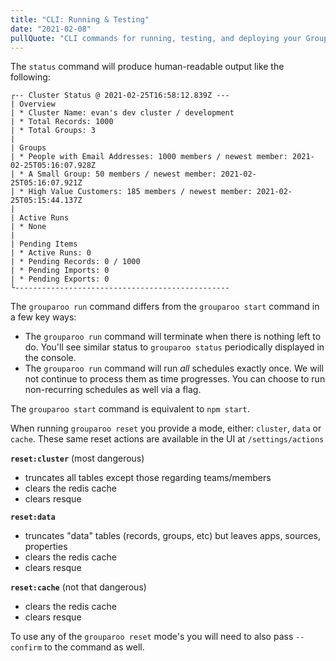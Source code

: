 ```yaml
---
title: "CLI: Running & Testing"
date: "2021-02-08"
pullQuote: "CLI commands for running, testing, and deploying your Grouparoo application."
---
```


<CLICommand name="status" />

The `status` command will produce human-readable output like the following:

```
┌-- Cluster Status @ 2021-02-25T16:58:12.839Z ---
| Overview
| * Cluster Name: evan's dev cluster / development
| * Total Records: 1000
| * Total Groups: 3
|
| Groups
| * People with Email Addresses: 1000 members / newest member: 2021-02-25T05:16:07.928Z
| * A Small Group: 50 members / newest member: 2021-02-25T05:16:07.921Z
| * High Value Customers: 185 members / newest member: 2021-02-25T05:15:44.137Z
|
| Active Runs
| * None
|
| Pending Items
| * Active Runs: 0
| * Pending Records: 0 / 1000
| * Pending Imports: 0
| * Pending Exports: 0
└------------------------------------------------
```

<CLICommand name="sync" />

<CLICommand name="run" />

The `grouparoo run` command differs from the `grouparoo start` command in a few key ways:

- The `grouparoo run` command will terminate when there is nothing left to do. You'll see similar status to `grouparoo status` periodically displayed in the console.
- The `grouparoo run` command will run _all_ schedules exactly once. We will not continue to process them as time progresses. You can choose to run non-recurring schedules as well via a flag.

<CLICommand name="start" />

The `grouparoo start` command is equivalent to `npm start`.

<CLICommand name="reset" />

When running `grouparoo reset` you provide a mode, either: `cluster`, `data` or `cache`. These same reset actions are available in the UI at `/settings/actions`

**`reset:cluster`** (most dangerous)

- truncates all tables except those regarding teams/members
- clears the redis cache
- clears resque

**`reset:data`**

- truncates "data" tables (records, groups, etc) but leaves apps, sources, properties
- clears the redis cache
- clears resque

**`reset:cache`** (not that dangerous)

- clears the redis cache
- clears resque

To use any of the `grouparoo reset` mode's you will need to also pass `--confirm` to the command as well.

<CLICommand name="console" />
